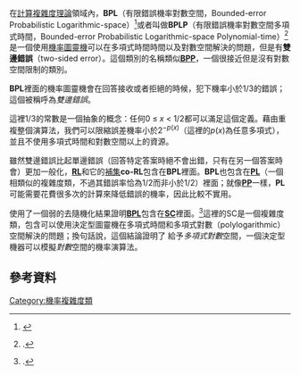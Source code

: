 在[[計算複雜度理論|計算複雜度理論]]領域內，'''BPL'''（有限錯誤機率對數空間，Bounded-error Probabilistic Logarithmic-space）<ref>{{Cite web |url=http://qwiki.stanford.edu/wiki/Complexity_Zoo:B#bpl |title=Complexity Zoo: BPL |accessdate=2010-10-19 |archive-date=2010-07-27 |archive-url=https://web.archive.org/web/20100727033302/http://qwiki.stanford.edu/wiki/Complexity_Zoo%3AB#bpl |dead-url=no }}</ref>或者叫做'''BPLP'''（有限錯誤機率對數空間多項式時間，Bounded-error Probabilistic Logarithmic-space Polynomial-time）<ref>{{citation
 | last1 = Borodin | first1 = A. | author1-link = Allan Borodin
 | last2 = Cook | first2 = S. A. | author2-link = Stephen Cook
 | last3 = Dymond | first3 = P. W.
 | last4 = Ruzzo | first4 = W. L.
 | last5 = Tompa | first5 = M.
 | doi = 10.1137/0218038
 | issue = 3
 | journal = [[SIAM_Journal_on_Computing|SIAM Journal on Computing]]
 | pages = 559–578
 | title = Two applications of inductive counting for complementation problems
 | volume = 18
 | year = 1989}}.</ref>是一個使用[[機率圖靈機|機率圖靈機]]可以在多項式時間時間以及對數空間解決的問題，但是有'''雙邊錯誤'''（two-sided error）。這個類別的名稱類似'''[[BPP_(複雜度)|BPP]]'''，一個很接近但是沒有對數空間限制的類別。

'''BPL'''裡面的機率圖靈機會在回答接收或者拒絕的時候，犯下機率小於1/3的錯誤；這個被稱呼為''雙邊錯誤''。

這裡1/3的常數是一個抽象的概念：任何0 ≤ ''x'' < 1/2都可以滿足這個定義。藉由重複整個演算法，我們可以限縮誤差機率小於2<sup>−''p''(''x'')</sup>（這裡的''p''(''x'')為任意多項式），並且不使用多項式時間和對數空間以上的資源。

雖然雙邊錯誤比起單邊錯誤（回答特定答案時絕不會出錯，只有在另一個答案時會）更加一般化，'''[[RL_(複雜度)|RL]]'''和它的[[補集_(複雜度)|補集]]'''co-RL'''包含在'''BPL'''裡面。'''BPL'''也包含在'''[[PL_(複雜度)|PL]]'''（一個相類似的複雜度類，不過其錯誤率恰為1/2而非小於1/2）裡面；就像'''[[PP_(複雜度)|PP]]'''一樣，'''PL'''可能需要花費很多次的計算來降低錯誤的機率，因此比較不實用。

{{harvtxt|Nisan|1994}}使用了一個弱的去隨機化結果證明'''[[BPL|BPL]]'''包含在'''[[SC_(複雜度)|SC]]'''裡面。<ref>{{citation
 | last = Nisan | first = N.
 | doi = 10.1007/BF01205052
 | id = An earlier version of this paper appeared at the 1992 [[Symposium_on_Theory_of_Computing|Symposium on Theory of Computing]]
 | issue = 1
 | journal = Computational Complexity
 | pages = 1–11
 | title = RL ⊆ SC
 | volume = 4
 | year = 1994}}.</ref>這裡的SC是一個複雜度類，包含可以使用決定型圖靈機在多項式時間和多項式對數（polylogarithmic）空間解決的問題；換句話說，這個結論證明了
給予''多項式對數''空間，一個決定型機器可以模擬''對數''空間的機率演算法。

== 參考資料 ==
{{reflist}}

{{ComplexityClasses}}
[[Category:機率複雜度類|Category:機率複雜度類]]